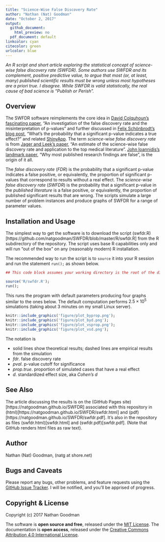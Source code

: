 ```yaml
---
title: "Science-Wise False Discovery Rate"
author: "Nathan (Nat) Goodman"
date: "October 2, 2017"
output:
  github_document:
    html_preview: no
  pdf_document: default
linkcolor: cyan
citecolor: green
urlcolor: blue
---
```

<!-- README.md is generated from doc/README.Rmd. Please edit that file -->

*An R script and short article exploring the statistical concept of science-wise false discovery rate (SWFDR). Some authors use SWFDR and its complement, positive predictive value, to argue that most (or, at least, many) published scientific results must be wrong unless most hypotheses are a priori true. I disagree. While SWFDR is valid statistically, the real cause of bad science is "Publish or Perish".*

## Overview
The SWFDR software reimplements the core idea in 
[David Colquhoun's fascinating paper](http://rsos.royalsocietypublishing.org/content/1/3/140216), "An investigation of the false discovery rate and the misinterpretation of p-values" and further discussed in [Felix Schönbrodt's blog post](http://www.nicebread.de/whats-the-probability-that-a-significant-p-value-indicates-a-true-effect/), "What’s the probability that a significant p-value indicates a true effect?" and related  [ShinyApp](http://shinyapps.org/apps/PPV/). The term *science-wise false discovery rate* is from [Jager and Leek's paper](http://doi.org/10.1093/biostatistics/kxt007), "An estimate of the science-wise false discovery rate and application to the top medical literature". [John Ioannidis’s landmark paper](http://dx.plos.org/10.1371/journal.pmed.0020124), “Why most published research findings are false”, is the origin of it all.

The *false discovery rate* (*FDR*) is the probability that a significant p-value indicates a false positive, or equivalently, the proportion of significant p-values that correspond to results without a real effect. The *science-wise false discovery rate* (*SWFDR*) is the probability that a significant p-value in the *published literature* is a false positive, or equivalently, the proportion of published significant results that are wrong. The scripts simulate a large number of problem instances and produce graphs of SWFDR for a range of parameter values. 

## Installation and Usage
The simplest way to get the software is to download the script (swfdr.R)[https://github.com/natgoodman/SWFDR/blob/master/R/swfdr.R] from the R subdirectory of the repository. The script uses base R capabilities only and will run "out of the box" on any (reasonably modern) R installation. 

The recommended way to run the script is to `source` it into your R session and run the statement `run();`  as shown below.

``` r
## This code block assumes your working directory is the root of the distribution.

source('R/swfdr.R');
run();
```

This runs the program with default parameters producing four graphs similar to the ones below.  The default computation performs $2.5 \times 10^5$ simulations (taking about 3 minutes on my small Linux server).

```r
knitr::include_graphics('figure/plot_byprop.png');
knitr::include_graphics('figure/plot_byd.png');
knitr::include_graphics('figure/plot_vsprop.png');
knitr::include_graphics('figure/plot_vsd.png');
```

The notation is

-  solid lines show theoretical results; dashed lines are empirical results from the simulation 
-  *fdr*. false discovery rate
-  *pval*. p-value cutoff for significance
-  *prop.true*. proportion of simulated cases that have a real effect
-  *d*. standardized effect size, aka *Cohen's d*

## See Also

The article discussing the results is on the (GitHub Pages site)[https://natgoodman.github.io/SWFDR] associated with this repository in (html)[https://natgoodman.github.io/SWFDR/swfdr.html] and (pdf)[https://natgoodman.github.io/SWFDR/swfdr.pdf]. It's also in the repository as files (swfdr.html)[swfdr.html] and (swfdr.pdf)[swfdr.pdf]. (Note that GitHub renders html files as raw text).

## Author

Nathan (Nat) Goodman, (natg at shore.net)

## Bugs and Caveats

Please report any bugs, other problems, and feature requests using the [GitHub Issue Tracker](https://github.com/natgoodman/SWFDR/issues). I will be notified, and you'll be apprised of progress.

## Copyright & License

Copyright (c) 2017 Nathan Goodman

The software is **open source and free**, released under the [MIT License](https://opensource.org/licenses/MIT). The documentation is **open access**, released under the [Creative Commons Attribution 4.0 International License](https://creativecommons.org/licenses/by/4.0).


